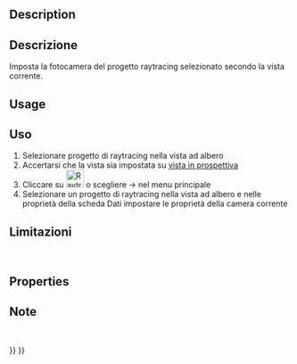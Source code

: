 <languages/>

<div class="mw-translate-fuzzy">
{{Docnav/it|[[Raytracing_InsertPart/it|Inserisci parte]]|[[Raytracing_ExportProject/it|Esporta progetto]]|[[Raytracing_Workbench/it|Raytracing]]|IconL=Raytracing_InsertPart.png|IconC=Workbench_Raytracing.svg|IconR=Raytracing_ExportProject.png}}
</div>

<div class="mw-translate-fuzzy">
{{GuiCommand/it|Name=Raytracing ResetCamera|Name/it=ResetCamera|MenuLocation=Raytracing → ResetCamera||Workbenches=[[Raytracing_Workbench/it|Raytracing]]|Shortcut=|SeeAlso=}}
</div>

==Description==

<div class="mw-translate-fuzzy">
==Descrizione==
Imposta la fotocamera del progetto raytracing selezionato secondo la vista corrente.
</div>

==Usage==

<div class="mw-translate-fuzzy">
==Uso==
#Selezionare progetto di raytracing nella vista ad albero
#Accertarsi che la vista sia impostata su [[Std PerspectiveCamera/it|vista in prospettiva]]
#Cliccare su [[Image:Raytracing_ResetCamera.png|32px]] o scegliere {{KEY| Raytracing}}  →  {{KEY|[[Image:Raytracing_ResetCamera.png|32px]] Reset Camera}}  nel menu principale
#Selezionare un progetto di raytracing nella vista ad albero e nelle proprietà della scheda Dati impostare le proprietà della camera corrente
</div>

<span id="Limitations"></span>
<div class="mw-translate-fuzzy">
==Limitazioni==
<br />
</div>

==Properties==

<span id="Notes"></span>
<div class="mw-translate-fuzzy">
==Note==
<br />
</div>


<div class="mw-translate-fuzzy">
{{Docnav/it|[[Raytracing_InsertPart/it|Inserisci parte]]|[[Raytracing_ExportProject/it|Esporta progetto]]|[[Raytracing_Workbench/it|Raytracing]]|IconL=Raytracing_InsertPart.png|IconC=Workbench_Raytracing.svg|IconR=Raytracing_ExportProject.png}}
</div>

{{Raytracing_Tools_navi{{#translation:}}}}
{{Userdocnavi{{#translation:}}}}
